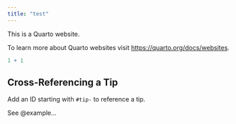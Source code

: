 ```yaml
---
title: "test"
---
```


This is a Quarto website.

To learn more about Quarto websites visit <https://quarto.org/docs/websites>.

```r
1 + 1
```



::: {#tip-example .callout-tip}
## Cross-Referencing a Tip

Add an ID starting with `#tip-` to reference a tip.
:::

See @example...
